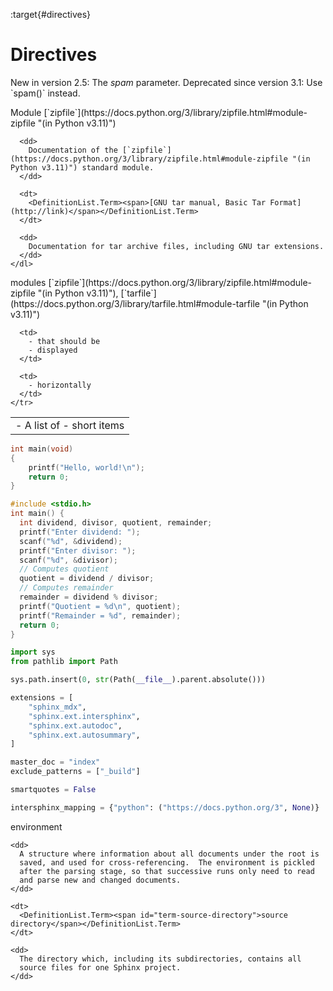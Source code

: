 :target{#directives}

# Directives

<Container type="info" title="Version added">
  <span>New in version 2.5: </span>The <em>spam</em> parameter.
</Container>

<Container type="warning" title="Deprecated">
  <span>Deprecated since version 3.1: </span>Use `spam()` instead.
</Container>

<Container type="info" title="See also:">
  <DefinitionList>
    <dl>
      <dt>
        <DefinitionList.Term><span>Module [`zipfile`](https://docs.python.org/3/library/zipfile.html#module-zipfile "(in Python v3.11)")</span></DefinitionList.Term>
      </dt>

      <dd>
        Documentation of the [`zipfile`](https://docs.python.org/3/library/zipfile.html#module-zipfile "(in Python v3.11)") standard module.
      </dd>

      <dt>
        <DefinitionList.Term><span>[GNU tar manual, Basic Tar Format](http://link)</span></DefinitionList.Term>
      </dt>

      <dd>
        Documentation for tar archive files, including GNU tar extensions.
      </dd>
    </dl>
  </DefinitionList>
</Container>

<Container type="info" title="See also:">
  modules [`zipfile`](https://docs.python.org/3/library/zipfile.html#module-zipfile "(in Python v3.11)"), [`tarfile`](https://docs.python.org/3/library/tarfile.html#module-tarfile "(in Python v3.11)")
</Container>

<HorizontalList>
  <table>
    <tr>
      <td>
        - A list of
        - short items
      </td>

      <td>
        - that should be
        - displayed
      </td>

      <td>
        - horizontally
      </td>
    </tr>
  </table>
</HorizontalList>

```c
int main(void)
{
    printf("Hello, world!\n");
    return 0;
}
```

```c
#include <stdio.h>
int main() {
  int dividend, divisor, quotient, remainder;
  printf("Enter dividend: ");
  scanf("%d", &dividend);
  printf("Enter divisor: ");
  scanf("%d", &divisor);
  // Computes quotient
  quotient = dividend / divisor;
  // Computes remainder
  remainder = dividend % divisor;
  printf("Quotient = %d\n", quotient);
  printf("Remainder = %d", remainder);
  return 0;
}
```

```python
import sys
from pathlib import Path

sys.path.insert(0, str(Path(__file__).parent.absolute()))

extensions = [
    "sphinx_mdx",
    "sphinx.ext.intersphinx",
    "sphinx.ext.autodoc",
    "sphinx.ext.autosummary",
]

master_doc = "index"
exclude_patterns = ["_build"]

smartquotes = False

intersphinx_mapping = {"python": ("https://docs.python.org/3", None)}
```

<DefinitionList>
  <dl>
    <dt>
      <DefinitionList.Term><span id="term-environment">environment</span></DefinitionList.Term>
    </dt>

    <dd>
      A structure where information about all documents under the root is
      saved, and used for cross-referencing.  The environment is pickled
      after the parsing stage, so that successive runs only need to read
      and parse new and changed documents.
    </dd>

    <dt>
      <DefinitionList.Term><span id="term-source-directory">source directory</span></DefinitionList.Term>
    </dt>

    <dd>
      The directory which, including its subdirectories, contains all
      source files for one Sphinx project.
    </dd>
  </dl>
</DefinitionList>
